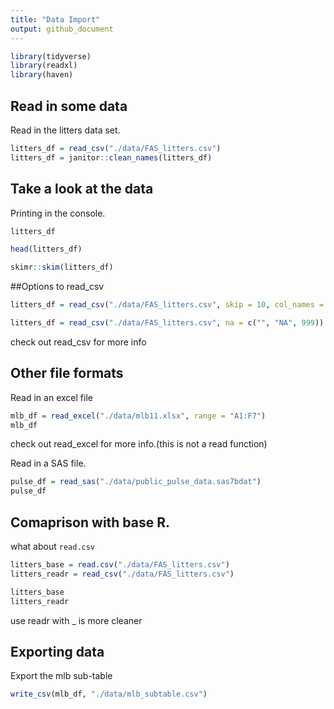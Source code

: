 ```yaml
---
title: "Data Import"
output: github_document
---
```


```r
library(tidyverse)
library(readxl)
library(haven)
```

## Read in some data

Read in the litters data set.

```r
litters_df = read_csv("./data/FAS_litters.csv")
litters_df = janitor::clean_names(litters_df)
```

## Take a look at the data
Printing in the console.
```r
litters_df
```

```r
head(litters_df)
```

```r
skimr::skim(litters_df)
```

##Options to read_csv

```r
litters_df = read_csv("./data/FAS_litters.csv", skip = 10, col_names = FALSE)
```

```r
litters_df = read_csv("./data/FAS_litters.csv", na = c("", "NA", 999))
```

check out read_csv for more info

## Other file formats

Read in an excel file

```r
mlb_df = read_excel("./data/mlb11.xlsx", range = "A1:F7")
mlb_df
```

check out read_excel for more info.(this is not a read function)

Read in a SAS file.

```r
pulse_df = read_sas("./data/public_pulse_data.sas7bdat")
pulse_df
```

## Comaprison with base R.

what about `read.csv`

```r
litters_base = read.csv("./data/FAS_litters.csv")
litters_readr = read_csv("./data/FAS_litters.csv")

litters_base
litters_readr
```

use readr with _ is more cleaner

## Exporting data

Export the mlb sub-table

```r
write_csv(mlb_df, "./data/mlb_subtable.csv")
```

